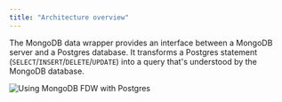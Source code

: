 ```yaml
---
title: "Architecture overview"
---
```



The MongoDB data wrapper provides an interface between a MongoDB server and a Postgres database. It transforms a Postgres statement (`SELECT`/`INSERT`/`DELETE`/`UPDATE`) into a query that's understood by the MongoDB database.

![Using MongoDB FDW with Postgres](images/mongo_server_with_postgres.png)
